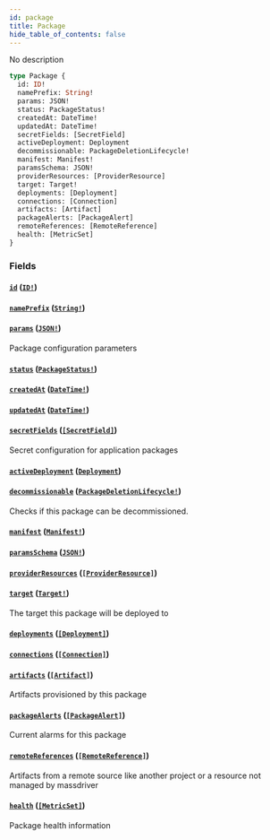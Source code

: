 ```yaml
---
id: package
title: Package
hide_table_of_contents: false
---
```



No description

```graphql
type Package {
  id: ID!
  namePrefix: String!
  params: JSON!
  status: PackageStatus!
  createdAt: DateTime!
  updatedAt: DateTime!
  secretFields: [SecretField]
  activeDeployment: Deployment
  decommissionable: PackageDeletionLifecycle!
  manifest: Manifest!
  paramsSchema: JSON!
  providerResources: [ProviderResource]
  target: Target!
  deployments: [Deployment]
  connections: [Connection]
  artifacts: [Artifact]
  packageAlerts: [PackageAlert]
  remoteReferences: [RemoteReference]
  health: [MetricSet]
}
```


### Fields

#### [`id`](#) ([`ID!`](/swapi/scalars/id))




#### [`namePrefix`](#) ([`String!`](/swapi/scalars/string))




#### [`params`](#) ([`JSON!`](/swapi/scalars/json))

Package configuration parameters


#### [`status`](#) ([`PackageStatus!`](/swapi/enums/package-status))




#### [`createdAt`](#) ([`DateTime!`](/swapi/scalars/date-time))




#### [`updatedAt`](#) ([`DateTime!`](/swapi/scalars/date-time))




#### [`secretFields`](#) ([`[SecretField]`](/swapi/objects/secret-field))

Secret configuration for application packages


#### [`activeDeployment`](#) ([`Deployment`](/swapi/objects/deployment))




#### [`decommissionable`](#) ([`PackageDeletionLifecycle!`](/swapi/objects/package-deletion-lifecycle))

Checks if this package can be decommissioned.


#### [`manifest`](#) ([`Manifest!`](/swapi/objects/manifest))




#### [`paramsSchema`](#) ([`JSON!`](/swapi/scalars/json))




#### [`providerResources`](#) ([`[ProviderResource]`](/swapi/objects/provider-resource))




#### [`target`](#) ([`Target!`](/swapi/objects/target))

The target this package will be deployed to


#### [`deployments`](#) ([`[Deployment]`](/swapi/objects/deployment))




#### [`connections`](#) ([`[Connection]`](/swapi/objects/connection))




#### [`artifacts`](#) ([`[Artifact]`](/swapi/objects/artifact))

Artifacts provisioned by this package


#### [`packageAlerts`](#) ([`[PackageAlert]`](/swapi/objects/package-alert))

Current alarms for this package


#### [`remoteReferences`](#) ([`[RemoteReference]`](/swapi/objects/remote-reference))

Artifacts from a remote source like another project or a resource not managed by massdriver


#### [`health`](#) ([`[MetricSet]`](/swapi/objects/metric-set))

Package health information




